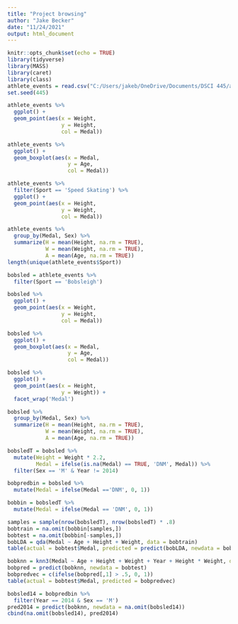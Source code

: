 ---
title: "Project browsing"
author: "Jake Becker"
date: "11/24/2021"
output: html_document
---

```{r setup, include=FALSE}
knitr::opts_chunk$set(echo = TRUE)
library(tidyverse)
library(MASS)
library(caret)
library(class)
athlete_events = read.csv("C:/Users/jakeb/OneDrive/Documents/DSCI 445/athlete_events.csv")
set.seed(445)
```

```{r}
athlete_events %>%
  ggplot() + 
  geom_point(aes(x = Weight,
                 y = Height,
                 col = Medal))
```

```{r}
athlete_events %>%
  ggplot() + 
  geom_boxplot(aes(x = Medal,
                   y = Age,
                   col = Medal))
```

```{r}
athlete_events %>%
  filter(Sport == 'Speed Skating') %>%
  ggplot() + 
  geom_point(aes(x = Height,
                 y = Weight,
                 col = Medal))
```

```{r}
athlete_events %>%
  group_by(Medal, Sex) %>%
  summarize(H = mean(Height, na.rm = TRUE), 
            W = mean(Weight, na.rm = TRUE),
            A = mean(Age, na.rm = TRUE))
length(unique(athlete_events$Sport))
```

```{r}
bobsled = athlete_events %>%
  filter(Sport == 'Bobsleigh')

bobsled %>%
  ggplot() + 
  geom_point(aes(x = Weight,
                 y = Height,
                 col = Medal))
```

```{r}
bobsled %>%
  ggplot() + 
  geom_boxplot(aes(x = Medal,
                   y = Age,
                   col = Medal))
```

```{r}
bobsled %>%
  ggplot() + 
  geom_point(aes(x = Height,
                 y = Weight)) + 
  facet_wrap('Medal')
```

```{r}
bobsled %>%
  group_by(Medal, Sex) %>%
  summarize(H = mean(Height, na.rm = TRUE), 
            W = mean(Weight, na.rm = TRUE),
            A = mean(Age, na.rm = TRUE))
```

```{r}
bobsledT = bobsled %>%
  mutate(Weight = Weight * 2.2,
         Medal = ifelse(is.na(Medal) == TRUE, 'DNM', Medal)) %>%
  filter(Sex == 'M' & Year != 2014)

bobpredbin = bobsled %>%
  mutate(Medal = ifelse(Medal =='DNM', 0, 1))

bobbin = bobsledT %>%
  mutate(Medal = ifelse(Medal == 'DNM', 0, 1))
```

```{r}
samples = sample(nrow(bobsledT), nrow(bobsledT) * .8)
bobtrain = na.omit(bobbin[samples,])
bobtest = na.omit(bobbin[-samples,])
bobLDA = qda(Medal ~ Age + Height + Weight, data = bobtrain)
table(actual = bobtest$Medal, predicted = predict(bobLDA, newdata = bobtest)$class)
```

```{r}
bobknn = knn3(Medal ~ Age + Height + Weight + Year + Height * Weight, data = bobtrain, k = 1)
bobpred = predict(bobknn, newdata = bobtest)
bobpredvec = c(ifelse(bobpred[,1] > .5, 0, 1))
table(actual = bobtest$Medal, predicted = bobpredvec)
```

```{r}
bobsled14 = bobpredbin %>%
  filter(Year == 2014 & Sex == 'M')
pred2014 = predict(bobknn, newdata = na.omit(bobsled14))
cbind(na.omit(bobsled14), pred2014)

```

